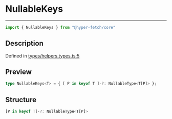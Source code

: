 

# NullableKeys

<div class="api-docs__separator" data-reactroot="">

---

</div><div class="api-docs__import" data-reactroot="">

```ts
import { NullableKeys } from "@hyper-fetch/core"
```

</div><div class="api-docs__section">

## Description

</div><div class="api-docs__description"><span class="api-docs__do-not-parse">



</span></div><p class="api-docs__definition">

Defined in [types/helpers.types.ts:5](https://github.com/BetterTyped/hyper-fetch/blob/c3e2c45/packages/core/src/types/helpers.types.ts#L5)

</p><div class="api-docs__section">

## Preview

</div><div class="api-docs__preview type single">

```ts
type NullableKeys<T> = { [ P in keyof T ]-?: NullableType<T[P]> };
```

</div><div class="api-docs__section">

## Structure

</div><div class="api-docs__returns">

```ts
[P in keyof T]-?: NullableType<T[P]>
```

</div>